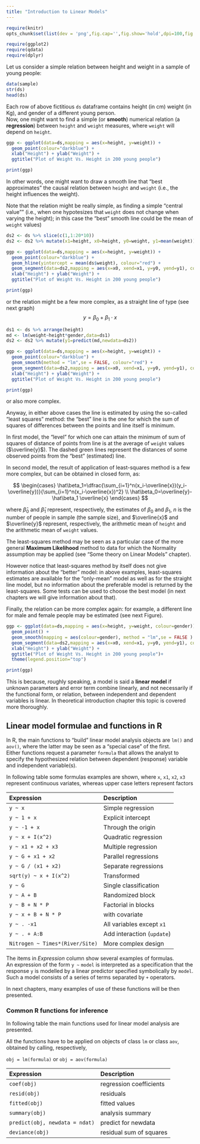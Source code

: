 ```yaml
---
title: "Introduction to Linear Models"
---
```


```r
require(knitr) 
opts_chunk$set(list(dev = 'png',fig.cap='',fig.show='hold',dpi=100,fig.width=7, fig.height=7,fig.pos='H!',fig.path="images/lm-"))
```

```r
require(ggplot2)
require(qdata)
require(dplyr)
```

Let us consider a simple relation between height and weight in a sample of young people:

```r
data(sample)
str(ds)
head(ds)
```

Each row of above fictitious `ds` dataframe contains height (in cm) weight (in Kg), and gender of a different young person.  
Now, one might want to find a simple (or **smooth**) numerical relation (a **regression**) between `height` and `weight` measures, where `weight` will depend on `height`.

```r
ggp <- ggplot(data=ds,mapping = aes(x=height, y=weight)) +
  geom_point(colour="darkblue") +
  xlab("Height") + ylab("Weight") + 
  ggtitle("Plot of Weight Vs. Height in 200 young people")

print(ggp)
```

In other words, one might want to draw a smooth line that "best approximates" the causal relation between `height` and `weight` (i.e., the height influences the weight).

Note that the relation might be really simple, as finding a simple "central value"" (i.e., when one hypotesizes that `weight` does not change when varying the height); in this case the "best" smooth line could be the mean of `weight` values)

```r
ds2 <- ds %>% slice(c(1,1:20*10))
ds2 <- ds2 %>% mutate(x1=height, x0=height, y0=weight, y1=mean(weight))

ggp <- ggplot(data=ds,mapping = aes(x=height, y=weight)) +
  geom_point(colour="darkblue") +
  geom_hline(yintercept = mean(ds$weight), colour="red") +
  geom_segment(data=ds2,mapping = aes(x=x0, xend=x1, y=y0, yend=y1), colour="green", linetype=2) +
  xlab("Height") + ylab("Weight") + 
  ggtitle("Plot of Weight Vs. Height in 200 young people")

print(ggp)
```

or the relation might be a few more complex, as a straight line of type (see next graph)
$$
y=\beta_0+ \beta_1 \cdot x
$$ 

```r
ds1 <- ds %>% arrange(height)
md <- lm(weight~height*gender,data=ds1)
ds2 <- ds2 %>% mutate(y1=predict(md,newdata=ds2))

ggp <- ggplot(data=ds,mapping = aes(x=height, y=weight)) +
  geom_point(colour="darkblue") +
  geom_smooth(method = "lm",se = FALSE, colour="red") + 
  geom_segment(data=ds2,mapping = aes(x=x0, xend=x1, y=y0, yend=y1), colour="green", linetype=2) +
  xlab("Height") + ylab("Weight") + 
  ggtitle("Plot of Weight Vs. Height in 200 young people")

print(ggp)
```  

or also more complex.

Anyway, in either above cases the line is estimated by using the so-called "least squares" method: the "best" line is the one for which the sum of squares of differences between the points and line itself is minimum.

In first model, the "level" for which one can attain the minimum of sum of squares of distance of points from line is at the average of `weight` values ($\overline{y}$). The dashed green lines represent the distances of some observed points from the "best" (estimated) line.

In second model, the result of application of least-squares method is a few more complex, but can be obtained in closed form, as:

$$
\begin{cases}
  \hat\beta_1=\dfrac{\sum_{i=1}^n(x_i-\overline{x})(y_i-\overline{y})}{\sum_{i=1}^n(x_i-\overline{x})^2} \\
  \hat\beta_0=\overline{y}-\hat\beta_1 \overline{x}
\end{cases}
$$

where $\hat\beta_0$ and $\hat\beta_1$ represent, respectively, the estimates of $\beta_0$ and $\beta_1$, $n$ is the number of people in sample (the sample size), and $\overline{x}$ and $\overline{y}$ represent, respectively, the arithmetic mean of `height` and the arithmetic mean of `weight` values.

The least-squares method may be seen as a particular case of the more general **Maximum Likelihood** method to data for which the Normality assumption may be applied (see "Some theory on Linear Models" chapter).

However notice that least-squares method by itself does not give information about the "better" model: in above examples, least-squares estimates are available for the "only-mean" model as well as for the straight line model, but no information about the preferable model is returned by the least-squares. Some tests can be used to choose the best model (in next chapters we will give information about that).

Finally, the relation can be more complex again: for example, a different line for male and female people may be estimated (see next Figure). 

```r
ggp <- ggplot(data=ds,mapping = aes(x=height, y=weight, colour=gender)) +
  geom_point() +
  geom_smooth(mapping = aes(colour=gender), method = "lm",se = FALSE ) + 
  geom_segment(data=ds2,mapping = aes(x=x0, xend=x1, y=y0, yend=y1), colour="green", linetype=2) +
  xlab("Height") + ylab("Weight") + 
  ggtitle("Plot of Weight Vs. Height in 200 young people")+
  theme(legend.position="top")

print(ggp)
```

This is because, roughly speaking, a model is said a **linear model** if unknown parameters and error term combine linearly, and not necessarily if the functional form, or relation, between independent and dependent variables is linear. In theoretical introduction chapter this topic is covered more thoroughly.


## Linear model formulae and functions in R

In R, the main functions to "build" linear model analysis objects are `lm()` and `aov()`, where the latter may be seen as a "special case" of the first.  
Either functions request a parameter `formula` that allows the analyst to specify the hypothesized relation between dependent (response) variable and independent variable(s).

In following table some formulas examples are shown, where `x`, `x1`, `x2`, `x3` represent continuous variates, whereas upper case letters represent factors

**Expression**                      **Description**
-------------------------------     ----------------------------
`y ~ x`                             Simple regression 
`y ~ 1 + x`                         Explicit intercept
`y ~ -1 + x`                        Through the origin 
`y ~ x + I(x^2)`                    Quadratic regression
`y ~ x1 + x2 + x3`                  Multiple regression
`y ~ G + x1 + x2`                   Parallel regressions
`y ~ G / (x1 + x2)`                 Separate regressions
`sqrt(y) ~ x + I(x^2)`              Transformed
`y ~ G`                             Single classification
`y ~ A + B`                         Randomized block
`y ~ B + N * P`                     Factorial in blocks
`y ~ x + B + N * P`                 with covariate
`y ~ . -x1`                         All variables except `x1` 
`y ~ . + A:B`                       Add interaction (`update`)
`Nitrogen ~ Times*(River/Site)`     More complex design

The items in *Expression* column show several examples of formulas.  
An expression of the form `y ~` `model` is interpreted as a specification that the response `y` is modelled by a linear predictor specified symbolically by `model`. Such a model consists of a series of terms separated by `+` operators.

In next chapters, many examples of use of these functions will be then presented.

### Common R functions for inference

In following table the main functions used for linear model analysis are presented.

All the functions have to be applied on objects of class `lm` or class `aov`, obtained by calling, respectively,

  `obj = lm(formula)` or `obj = aov(formula)`

**Expression**                  **Description** 
------------------------------  -----------------------------
`coef(obj)`                     regression coefficients
`resid(obj)`                    residuals 
`fitted(obj)`                   fitted values 
`summary(obj)`                  analysis summary 
`predict(obj, newdata = ndat)`  predict for newdata 
`deviance(obj)`                 residual sum of squares

